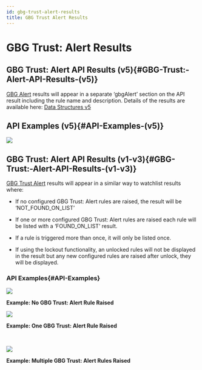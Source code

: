 ```yaml
---
id: gbg-trust-alert-results
title: GBG Trust Alert Results
---
```


# GBG Trust: Alert Results

## **GBG Trust: Alert API Results (v5)**{#GBG-Trust:-Alert-API-Results-(v5)}

[GBG Alert](https://vixverify.atlassian.net/wiki/spaces/GREEN/pages/2278621351) results will appear in a separate ‘gbgAlert’ section on the API result including the rule name and description. Details of the results are available here: [Data Structures v5](https://vixverify.atlassian.net/wiki/spaces/GREEN/pages/2310111363#DataStructuresV5-gbgAlertV5)

## **API Examples (v5)**{#API-Examples-(v5)}

![](/img/api-1.png)

## **GBG Trust: Alert API Results (v1-v3)**{#GBG-Trust:-Alert-API-Results-(v1-v3)}

[GBG Trust Alert](https://vixverify.atlassian.net/wiki/spaces/GREEN/pages/2278621351) results will appear in a similar way to watchlist results where:

- If no configured GBG Trust: Alert rules are raised, the result will be ‘NOT\_FOUND\_ON\_LIST’

- If one or more configured GBG Trust: Alert rules are raised each rule will be listed with a ‘FOUND\_ON\_LIST’ result.

- If a rule is triggered more than once, it will only be listed once.

- If using the lockout functionality, an unlocked rules will not be displayed in the result but any new configured rules are raised after unlock, they will be displayed.

### API Examples{#API-Examples}

![](/img/api-2.png)

**Example: No GBG Trust: Alert Rule Raised**



![](/img/api-3.png)

**Example: One GBG Trust: Alert Rule Raised**

 

![](/img/api-4.png)

**Example: Multiple GBG Trust: Alert Rules Raised**
